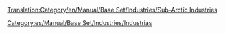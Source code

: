 [[Translation:Category/en/Manual/Base Set/Industries/Sub-Arctic Industries]]

{{en/Bilingual box| Es
| Industrias existentes en el clima [[es/Manual/Clima|subártico]]
| These industries feature in the [[en/Manual/Climates]] climate.}}

[[Category:es/Manual/Base Set/Industries/Industrias]]